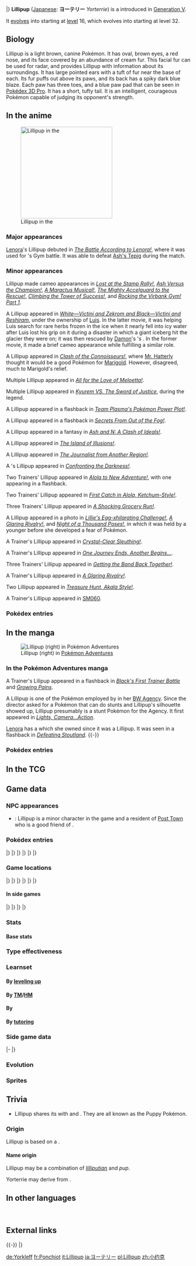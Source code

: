 {{PokémonPrevNext/Head|type=Normal}}
{{PokémonPrevNext/Pokémon|type=Normal|prevnum=505|prev=Watchog|nextnum=507|next=Herdier}}
|}
{{Pokémon Infobox
|name=Lillipup
|jname=ヨーテリー
|jtranslit=Yōterī
|tmname=Yorterrie
|ndex=506
|udex=012
|u2dex=022
|adex=120
|type1=Normal
|category=Puppy
|height-ftin=1'04"
|height-m=0.4
|weight-lbs=9.0
|weight-kg=4.1
|ability1=Vital Spirit
|ability2=Pickup
|abilityd=Run Away
|evtotal=1
|evat=1
|egggroupn=1
|egggroup1=Field
|eggcycles=15
|expyield=55
|lv100exp=1,059,860
|gendercode=127
|color=Brown
|catchrate=255
|body=08
|pokefordex=lillipup
|generation=5
|friendship=70
}}
'''Lillipup''' ([[List of Japanese Pokémon names|Japanese]]: '''ヨーテリー''' ''Yorterrie'') is a {{type|Normal}} {{OBP|Pokémon|species}} introduced in [[Generation V]].

It [[Evolution|evolves]] into {{p|Herdier}} starting at [[level]] 16, which evolves into {{p|Stoutland}} starting at level 32.

==Biology==
Lillipup is a light brown, canine Pokémon. It has oval, brown eyes, a red nose, and its face covered by an abundance of cream fur. This facial fur can be used for radar, and provides Lillipup with information about its surroundings. It has large pointed ears with a tuft of fur near the base of each. Its fur puffs out above its paws, and its back has a spiky dark blue blaze. Each paw has three toes, and a blue paw pad that can be seen in [[Pokédex 3D Pro]]. It has a short, tufty tail. It is an intelligent, courageous Pokémon capable of judging its opponent's strength.

==In the anime==
[[File:Lenora Lillipup.png|thumb|left|250px|Lillipup in the {{pkmn|anime}}]]
===Major appearances===
[[Lenora]]'s Lillipup debuted in ''[[BW015|The Battle According to Lenora!]]'', where it was used for {{Ash}}'s Gym battle. It was able to defeat [[Ash's Tepig]] during the match.

===Minor appearances===
Lillipup made cameo appearances in ''[[BW051|Lost at the Stamp Rally!]]'', ''[[BW052|Ash Versus the Champion!]]'', ''[[BW053|A Maractus Musical!]]'', ''[[BW057|The Mighty Accelguard to the Rescue!]]'', ''[[BW069|Climbing the Tower of Success!]]'', and ''[[BW083|Rocking the Virbank Gym! Part 1]]''.

A Lillipup appeared in ''[[M14|White—Victini and Zekrom and Black—Victini and Reshiram]]'', under the ownership of [[Luis]]. In the latter movie, it was helping Luis search for rare herbs frozen in the ice when it nearly fell into icy water after Luis lost his grip on it during a disaster in which a giant iceberg hit the glacier they were on; it was then rescued by [[Damon]]'s {{p|Gothitelle}}'s {{m|Confusion}}. In the former movie, it made a brief cameo appearance while fulfilling a similar role.

A Lillipup appeared in ''[[BW080|Clash of the Connoisseurs!]]'', where [[Mr. Hatterly]] thought it would be a good Pokémon for [[Marigold]]. However, {{an|Cilan}} disagreed, much to Marigold's relief.

Multiple Lillipup appeared in ''[[BW085|All for the Love of Meloetta!]]''.

Multiple Lillipup appeared in ''[[M15|Kyurem VS. The Sword of Justice]]'', during the {{OBP|Swords of Justice|M15}} legend.

A Lillipup appeared in a flashback in ''[[BW112|Team Plasma's Pokémon Power Plot!]]''.

A Lillipup appeared in a flashback in ''[[BW118|Secrets From Out of the Fog!]]''.

A Lillipup appeared in a fantasy in ''[[BW120|Ash and N: A Clash of Ideals!]]''.

A Lillipup appeared in ''[[BW127|The Island of Illusions!]]''.

A Lillipup appeared in ''[[BW134|The Journalist from Another Region!]].''

A {{pkmn|Trainer}}'s Lillipup appeared in ''[[XY066|Confronting the Darkness!]]''.

Two Trainers' Lillipup appeared in ''[[SM001|Alola to New Adventure!]]'', with one appearing in a flashback.

Two Trainers' Lillipup appeared in ''[[SM004|First Catch in Alola, Ketchum-Style!]]''.

Three Trainers' Lillipup appeared in ''[[SM006|A Shocking Grocery Run!]]''.

A Lillipup appeared in a photo in ''[[SM008|Lillie's Egg-xhilarating Challenge!]]'', ''[[SM027|A Glaring Rivalry!]]'', and ''[[SM048|Night of a Thousand Poses!]]'', in which it was held by a younger {{an|Lillie}} before she developed a fear of Pokémon.

A Trainer's Lillipup appeared in ''[[SM017|Crystal-Clear Sleuthing!]]''.

A Trainer's Lillipup appeared in ''[[SM021|One Journey Ends, Another Begins...]]''.

Three Trainers' Lillipup appeared in ''[[SM023|Getting the Band Back Together!]]''.

A Trainer's Lillipup appeared in ''[[SM027|A Glaring Rivalry!]]''.

Two Lillipup appeared in ''[[SM032|Treasure Hunt, Akala Style!]]''.

A Trainer's Lillipup appeared in [[SM060]].

===Pokédex entries===
{{Animedexheader|Unova}}
{{Animedexbody|BW015|Lillipup|Ash's Pokédex|Lillipup, the Puppy Pokémon. The long hair covering Lillipup's face is an excellent radar, which senses conditions in the surrounding area.}}
{{Animedexfooter/Pokémon|''Best Wishes''|Unova}}

==In the manga==
[[File:Lenora Lillipup Herdier Adventures.png|thumb|Lillipup (right) in [[Pokémon Adventures]]]]
===In the Pokémon Adventures manga===
A Trainer's Lilipup appeared in a flashback in ''[[PS464|Black's First Trainer Battle]]'' and ''[[PS471|Growing Pains]]''.

A Lillipup is one of the Pokémon employed by {{Adv|White}} in her [[BW Agency]]. Since the director asked for a Pokémon that can do stunts and Lillipup's silhouette showed up, Lillipup presumably is a stunt Pokémon for the Agency. It first appeared in ''[[PS465|Lights, Camera...Action]]''.

[[Lenora]] has a {{p|Stoutland}} which she owned since it was a Lillipup. It was seen in a flashback in ''[[PS474|Defeating Stoutland]]''.
{{-}}

===Pokédex entries===
{{Mangadexheader}}
{{Mangadexbody|Pokémon Adventures|[[PS474|Defeating Stoutland]]|The long hair around its face provides an amazing radar that lets it sense subtle changes in its surroundings.}}
{{Mangadexfooter}}

==In the TCG==
{{main|Lillipup (TCG)}}

==Game data==
===NPC appearances===
{{spoilers}}
* {{g|Mystery Dungeon: Gates to Infinity}}: Lillipup is a minor character in the game and a resident of [[Post Town]] who is a good friend of {{p|Swadloon}}.

===Pokédex entries===
{{Dex/Header|type=Normal}}
{{Dex/NA|gen=V}}
{{Dex/Gen|gen=V}}
{{Dex/Entry1|v=Black|t=FFF|entry=It faces strong opponents with great courage. But, when at a disadvantage in a fight, this intelligent Pokémon flees.}}
{{Dex/Entry1|v=White|entry=The long hair around its face provides an amazing radar that lets it sense subtle changes in its surroundings.}}
{{Dex/Entry2|v=Black 2|v2=White 2|t=FFF|entry=Though it is a very brave Pokémon, it's also smart enough to check its foe's strength and avoid battle.}}
|}
|}
{{Dex/Gen|gen=VI}}
{{Dex/Entry1|v=X|t=FFF|entry=The long hair around its face provides an amazing radar that lets it sense subtle changes in its surroundings.}}
{{Dex/Entry1|v=Y|entry=Though it is a very brave Pokémon, it's also smart enough to check its foe's strength and avoid battle.}}
{{Dex/Entry1|v=Omega Ruby|t=FFF|entry=The long hair around its face provides an amazing radar that lets it sense subtle changes in its surroundings.}}
{{Dex/Entry1|v=Alpha Sapphire|t=FFF|entry=Though it is a very brave Pokémon, it's also smart enough to check its foe's strength and avoid battle.}}
|}
|}
{{Dex/Gen|gen=VII}}
{{Dex/Entry1|v=Sun|entry=Because it doesn't yelp, it's extremely popular with Trainers who live in apartment buildings.}}
{{Dex/Entry1|v=Moon|entry=The long fur surrounding its face functions as radar, enabling it to probe the condition of its battle opponents.}}
{{Dex/Entry1|v=Ultra Sun|entry=This Pokémon has excellent judgment. If it decides it can't defeat an opponent, it immediately turns tail and vamooses.}}
{{Dex/Entry1|v=Ultra Moon|entry=This Pokémon is popular with beginners because it's intelligent, obedient to its Trainer's commands, and easy to raise.}}
|}
|}
{{Dex/Footer}}

===Game locations===
{{Availability/Header|type=Normal}}
{{Availability/NA|gen=V}}
{{Availability/Gen|gen=V}}
{{Availability/Entry2|v=Black|v2=White|t=fff|area=[[Route]]s {{rtn|1|Unova}}, {{rtn|2|Unova}}, and {{rtn|3|Unova}}}}
{{Availability/Entry2|v=Black 2|v2=White 2|t=fff|area=[[Floccesy Ranch]]}}
|}
|}
{{Availability/Gen|gen=VI}}
{{Availability/Entry2|v=X|v2=Y|t=fff|area=[[Friend Safari]] ([[Friend Safari#Normal-type Safari|Normal]])}}
{{Availability/Entry2|v=Omega Ruby|v2=Alpha Sapphire|t=FFF|t2=FFF|area=[[Route]]s {{rtn|101|Hoenn}}, {{rtn|102|Hoenn}}, and {{rtn|103|Hoenn}} ({{DL|DexNav|hidden Pokémon}}{{tt|*|After capturing or defeating Groudon/Kyogre}})}}
|}
|}
{{Availability/Gen|gen=VII}}
{{Availability/Entry2|v=Sun|v2=Moon|area=[[Route]]s {{rtn|4|Alola}}, {{rtn|5|Alola}}, {{rtn|6|Alola}}, [[Brooklet Hill]], [[Paniola Ranch]]}}
{{Availability/Entry2|v=Ultra Sun|v2=Ultra Moon|area=[[Route]]s {{rtn|4|Alola}}, {{rtn|5|Alola}}, {{rtn|6|Alola}}, [[Paniola Ranch]]}}
|}
|}
{{Availability/Footer}}

====In side games====
{{Availability/Header|type=Normal}}
{{Availability/NA|gen=V}}
{{Availability/Gen|gen=V}}
{{Availability/Entry1|1|v=Rumble Blast|color={{fire color}}|area=Meadow: [[Seabreeze Trail]], [[Challenger's Ground]]}}
{{Availability/Entry1|1|v=MD GTI|link=Pokémon Mystery Dungeon: Gates to Infinity|color={{silver color}}|area=[[Moonlit Forest]] (Mapless Street), [[Rusty Mountain]] (1F-24F), [[Jaws of the Abyss]] (Golden Chamber), [[Smoking Mountain]] (Golden Chamber), [[Slumbering Cave]] (B1-B99), [[Path of No Return]] (B1-B99), [[Ultimate Wilds]] (B1F), Magnagate dungeons}}
{{Availability/Entry1|1|v=Rumble U|color={{fire color}}|area=[[Dream Gate#Wet and Wild Battle|Dream Gate: Wet and Wild Battle]]}}
|}
|}
{{Availability/Gen|gen=VI}}
{{Availability/Entry1|1|v=Battle Trozei|color={{defense color}}|area=[[Safari Jungle#Saturday Stage 1|Safari Jungle: Stage 1]]{{dotw|Sa}}}}
{{Availability/Entry1|1|v=Shuffle|color={{beauty color}}|area=[[Marron Trail|Marron Trail: Stage 673]]<br>Event: [[Special Stages#13th release|''Pokémon Safari'']] <small>(13th release)</small>}}
{{Availability/Entry1|1|v=Rumble World|color={{fire color}}|area=[[Fairy Land#Flowery Wooded Dell|Fairy Land: Flowery Wooded Dell]] <small>(All Areas)</small>, [[Legend Terrain#Primeval Thicket|Legend Terrain: Primeval Thicket]] <small>(All Areas)</small>}}
|}
|}
{{Availability/Footer}}

===Stats===
====Base stats====
{{Base stats
|HP=45
|Attack=60
|Defense=45
|SpAtk=25
|SpDef=45
|Speed=55
|type=Normal}}

===Type effectiveness===
{{TypeEffectiveness
|type1=Normal
|Normal=100
|Flying=100
|Fighting=200
|Ground=100
|Rock=100
|Bug=100
|Poison=100
|Ghost=0
|Steel=100
|Fire=100
|Water=100
|Grass=100
|Electric=100
|Psychic=100
|Ice=100
|Dragon=100
|Dark=100
|Fairy=100
|notes=yes
|normal=yes
|newghost=1}}

===Learnset===
====By [[Level|leveling up]]====
{{learnlist/levelh/7|Lillipup|Normal|Normal|5}}
{{learnlist/level7|1|Leer|Normal|Status|&mdash;|100|30}}
{{learnlist/level7|1|Tackle|Normal|Physical|40|100|35||'''}}
{{learnlist/level7|5|Odor Sleuth|Normal|Status|&mdash;|&mdash;|40}}
{{learnlist/level7|8|Bite|Dark|Physical|60|100|25}}
{{learnlist/level7|10|Baby-Doll Eyes|Fairy|Status|&mdash;|100|30}}
{{learnlist/level7|12|Helping Hand|Normal|Status|&mdash;|&mdash;|20}}
{{learnlist/level7|15|Take Down|Normal|Physical|90|85|20||'''}}
{{learnlist/level7|19|Work Up|Normal|Status|&mdash;|&mdash;|30}}
{{learnlist/level7|22|Crunch|Dark|Physical|80|100|15}}
{{learnlist/level7|26|Roar|Normal|Status|&mdash;|&mdash;|20}}
{{learnlist/level7|29|Retaliate|Normal|Physical|70|100|5||'''}}
{{learnlist/level7|33|Reversal|Fighting|Physical|&mdash;|100|15}}
{{learnlist/level7|36|Last Resort|Normal|Physical|140|100|5||'''}}
{{learnlist/level7|40|Giga Impact|Normal|Physical|150|90|5||'''}}
{{learnlist/level7|45|Play Rough|Fairy|Physical|90|90|10}}
{{learnlist/levelf/7|Lillipup|Normal|Normal|5}}

====By [[TM]]/[[HM]]====
{{learnlist/tmh/7|Lillipup|Normal|Normal|5}}
{{learnlist/tm7|TM01|Work Up|Normal|Status|&mdash;|&mdash;|30}}
{{learnlist/tm7|TM05|Roar|Normal|Status|&mdash;|&mdash;|20}}
{{learnlist/tm7|TM06|Toxic|Poison|Status|&mdash;|90|10}}
{{learnlist/tm7|TM10|Hidden Power|Normal|Special|60|100|15}}
{{learnlist/tm7|TM11|Sunny Day|Fire|Status|&mdash;|&mdash;|5}}
{{learnlist/tm7|TM17|Protect|Normal|Status|&mdash;|&mdash;|10}}
{{learnlist/tm7|TM18|Rain Dance|Water|Status|&mdash;|&mdash;|5}}
{{learnlist/tm7|TM21|Frustration|Normal|Physical|&mdash;|100|20||'''}}
{{learnlist/tm7|TM24|Thunderbolt|Electric|Special|90|100|15}}
{{learnlist/tm7|TM27|Return|Normal|Physical|&mdash;|100|20||'''}}
{{learnlist/tm7|TM30|Shadow Ball|Ghost|Special|80|100|15}}
{{learnlist/tm7|TM32|Double Team|Normal|Status|&mdash;|&mdash;|15}}
{{learnlist/tm7|TM39|Rock Tomb|Rock|Physical|60|95|15}}
{{learnlist/tm7|TM40|Aerial Ace|Flying|Physical|60|&mdash;|20}}
{{learnlist/tm7|TM42|Facade|Normal|Physical|70|100|20||'''}}
{{learnlist/tm7|TM44|Rest|Psychic|Status|&mdash;|&mdash;|10}}
{{learnlist/tm7|TM45|Attract|Normal|Status|&mdash;|100|15}}
{{learnlist/tm7|TM48|Round|Normal|Special|60|100|15||'''}}
{{learnlist/tm7|TM68|Giga Impact|Normal|Physical|150|90|5||'''}}
{{learnlist/tm7|TM73|Thunder Wave|Electric|Status|&mdash;|90|20}}
{{learnlist/tm7|TM87|Swagger|Normal|Status|&mdash;|85|15}}
{{learnlist/tm7|TM88|Sleep Talk|Normal|Status|&mdash;|&mdash;|10}}
{{learnlist/tm7|TM90|Substitute|Normal|Status|&mdash;|&mdash;|10}}
{{learnlist/tm7|TM93|Wild Charge|Electric|Physical|90|100|15}}
{{learnlist/tm7|TM95|Snarl|Dark|Special|55|95|15}}
{{learnlist/tm7|TM100|Confide|Normal|Status|&mdash;|&mdash;|20}}
{{learnlist/tmf/7|Lillipup|Normal|Normal|5}}

====By {{pkmn|breeding}}====
{{learnlist/breedh/7|Lillipup|Normal|Normal|5}}
{{learnlist/breed7|{{MSP|427|Buneary}}{{MSP|428|Lopunny}}{{MSP|504|Patrat}}{{MSP|505|Watchog}}{{MSP|572|Minccino}}{{MSP|765|Oranguru}}|After You|Normal|Status|&mdash;|&mdash;|15}}
{{learnlist/breed7|{{MSP|133|Eevee}}{{MSP|209|Snubbull}}{{MSP|210|Granbull}}{{MSP|216|Teddiursa}}{{MSP|231|Phanpy}}{{MSP|300|Skitty}}<br>{{MSP|417|Pachirisu}}{{MSP|427|Buneary}}{{MSP|428|Lopunny}}{{MSP|431|Glameow}}{{MSP|432|Purugly}}{{MSP|572|Minccino}}<br>{{MSP|585|Deerling}}{{MSP|586|Sawsbuck}}{{MSP|613|Cubchoo}}{{MSP|676|Furfrou}}{{MSP|678|Meowstic}}{{MSP|702|Dedenne}}|Charm|Fairy|Status|&mdash;|100|20}}
{{learnlist/breed7|{{MSP|206|Dunsparce}}{{MSP|220|Swinub}}{{MSP|221|Piloswine}}{{MSP|473|Mamoswine}}{{MSP|231|Phanpy}}{{MSP|288|Vigoroth}}<br>{{MSP|417|Pachirisu}}{{MSP|427|Buneary}}{{MSP|428|Lopunny}}{{MSP|613|Cubchoo}}{{MSP|614|Beartic}}|Endure|Normal|Status|&mdash;|&mdash;|10}}
{{learnlist/breed7|{{MSP|024|Arbok}}{{MSP|058|Growlithe}}{{MSP|059|Arcanine}}{{MSP|136|Flareon}}{{MSP|209|Snubbull}}{{MSP|210|Granbull}}<br>{{MSP|228|Houndour}}{{MSP|229|Houndoom}}{{MSP|232|Donphan}}{{MSP|262|Mightyena}}{{MSP|295|Exploud}}{{MSP|310|Manectric}}<br>{{MSP|450|Hippowdon}}{{MSP|508|Stoutland}}{{MSP|554|Darumaka}}{{MSP|555|Darmanitan}}{{MSP|667|Litleo}}{{MSP|668|Pyroar}}<br>{{MSP|725|Litten}}{{MSP|726|Torracat}}{{MSP|727|Incineroar}}|Fire Fang|Fire|Physical|65|95|15}}
{{learnlist/breed7|{{MSP|228|Houndour}}{{MSP|229|Houndoom}}{{MSP|261|Poochyena}}{{MSP|262|Mightyena}}{{MSP|293|Whismur}}{{MSP|294|Loudred}}<br>{{MSP|295|Exploud}}{{MSP|309|Electrike}}{{MSP|310|Manectric}}{{MSP|653|Fennekin}}{{MSP|654|Braixen}}{{MSP|655|Delphox}}<br>{{MSP|744|Rockruff}}{{MSP|745|Lycanroc}}{{MSP|745Mn|Lycanroc}}|Howl|Normal|Status|&mdash;|&mdash;|40}}
{{learnlist/breed7|{{MSP|024|Arbok}}{{MSP|209|Snubbull}}{{MSP|210|Granbull}}{{MSP|221|Piloswine}}{{MSP|262|Mightyena}}{{MSP|295|Exploud}}<br>{{MSP|365|Walrein}}{{MSP|419|Floatzel}}{{MSP|450|Hippowdon}}{{MSP|471|Glaceon}}{{MSP|473|Mamoswine}}{{MSP|508|Stoutland}}|Ice Fang|Ice|Physical|65|95|15}}
{{learnlist/breed7|{{MSP|209|Snubbull}}{{MSP|210|Granbull}}{{MSP|216|Teddiursa}}{{MSP|217|Ursaring}}{{MSP|336|Seviper}}{{MSP|352|Kecleon}}<br>{{MSP|511|Pansage}}{{MSP|512|Simisage}}{{MSP|513|Pansear}}{{MSP|514|Simisear}}{{MSP|515|Panpour}}{{MSP|516|Simipour}}<br>{{MSP|631|Heatmor}}{{MSP|725|Litten}}{{MSP|726|Torracat}}{{MSP|727|Incineroar}}|Lick|Ghost|Physical|30|100|30}}
{{learnlist/breed7|{{MSP|050|Diglett}}{{MSP|050A|Diglett}}{{MSP|051|Dugtrio}}{{MSP|051A|Dugtrio}}{{MSP|206|Dunsparce}}{{MSP|220|Swinub}}<br>{{MSP|221|Piloswine}}{{MSP|473|Mamoswine}}{{MSP|529|Drilbur}}{{MSP|530|Excadrill}}{{MSP|551|Sandile}}{{MSP|552|Krokorok}}<br>{{MSP|553|Krookodile}}{{MSP|659|Bunnelby}}{{MSP|660|Diggersby}}{{MSP|734|Yungoos}}{{MSP|735|Gumshoos}}{{MSP|749|Mudbray}}<br>{{MSP|750|Mudsdale}}|Mud-Slap|Ground|Special|20|100|10}}
{{learnlist/breed7|{{MSP|235|Smeargle}}|Psychic Fangs|Psychic|Physical|85|100|10}}
{{learnlist/breed7|{{MSP|019|Rattata}}{{MSP|019A|Rattata}}{{MSP|020|Raticate}}{{MSP|020A|Raticate}}{{MSP|056|Mankey}}{{MSP|057|Primeape}}<br>{{MSP|128|Tauros}}{{MSP|197|Umbreon}}{{MSP|206|Dunsparce}}{{MSP|335|Zangoose}}{{MSP|359|Absol}}{{MSP|418|Buizel}}<br>{{MSP|419|Floatzel}}{{MSP|509|Purrloin}}{{MSP|510|Liepard}}{{MSP|522|Blitzle}}{{MSP|523|Zebstrika}}{{MSP|570|Zorua}}<br>{{MSP|571|Zoroark}}{{MSP|587|Emolga}}{{MSP|626|Bouffalant}}{{MSP|734|Yungoos}}{{MSP|735|Gumshoos}}|Pursuit|Dark|Physical|40|100|20}}
{{learnlist/breed7|{{MSP|027|Sandshrew}}{{MSP|028|Sandslash}}{{MSP|050|Diglett}}{{MSP|050A|Diglett}}{{MSP|051|Dugtrio}}{{MSP|051A|Dugtrio}}<br>{{MSP|083|Farfetch'd}}{{MSP|133|Eevee}}{{MSP|134|Vaporeon}}{{MSP|135|Jolteon}}{{MSP|136|Flareon}}{{MSP|196|Espeon}}<br>{{MSP|197|Umbreon}}{{MSP|470|Leafeon}}{{MSP|471|Glaceon}}{{MSP|700|Sylveon}}{{MSP|190|Aipom}}{{MSP|424|Ambipom}}<br>{{MSP|234|Stantler}}{{MSP|255|Torchic}}{{MSP|256|Combusken}}{{MSP|257|Blaziken}}{{MSP|261|Poochyena}}{{MSP|262|Mightyena}}<br>{{MSP|263|Zigzagoon}}{{MSP|264|Linoone}}{{MSP|449|Hippopotas}}{{MSP|450|Hippowdon}}{{MSP|504|Patrat}}{{MSP|505|Watchog}}<br>{{MSP|509|Purrloin}}{{MSP|510|Liepard}}{{MSP|551|Sandile}}{{MSP|552|Krokorok}}{{MSP|553|Krookodile}}{{MSP|559|Scraggy}}<br>{{MSP|560|Scrafty}}{{MSP|585|Deerling}}{{MSP|586|Sawsbuck}}{{MSP|676|Furfrou}}{{MSP|734|Yungoos}}{{MSP|735|Gumshoos}}<br>{{MSP|744|Rockruff}}{{MSP|745|Lycanroc}}{{MSP|745Mn|Lycanroc}}|Sand Attack|Ground|Status|&mdash;|100|15}}
{{learnlist/breed7|{{MSP|024|Arbok}}{{MSP|059|Arcanine}}{{MSP|135|Jolteon}}{{MSP|209|Snubbull}}{{MSP|210|Granbull}}{{MSP|229|Houndoom}}<br>{{MSP|232|Donphan}}{{MSP|262|Mightyena}}{{MSP|295|Exploud}}{{MSP|309|Electrike}}{{MSP|310|Manectric}}{{MSP|403|Shinx}}<br>{{MSP|404|Luxio}}{{MSP|405|Luxray}}{{MSP|450|Hippowdon}}{{MSP|508|Stoutland}}|Thunder Fang|Electric|Physical|65|95|15}}
{{learnlist/breed7|{{MSP|194|Wooper}}{{MSP|195|Quagsire}}{{MSP|206|Dunsparce}}{{MSP|261|Poochyena}}{{MSP|262|Mightyena}}{{MSP|287|Slakoth}}<br>{{MSP|289|Slaking}}{{MSP|322|Numel}}{{MSP|323|Camerupt}}{{MSP|399|Bidoof}}{{MSP|400|Bibarel}}{{MSP|449|Hippopotas}}<br>{{MSP|450|Hippowdon}}{{MSP|513|Pansear}}{{MSP|517|Munna}}{{MSP|734|Yungoos}}{{MSP|735|Gumshoos}}{{MSP|775|Komala}}|Yawn|Normal|Status|&mdash;|&mdash;|10}}
{{learnlist/breedf/7|Lillipup|Normal|Normal|5}}

====By [[Move Tutor|tutoring]]====
{{learnlist/tutorh/7|Lillipup|Normal|Normal|5}}
{{learnlist/tutor7|After You|Normal|Status|—|—|15|||no|yes}}
{{learnlist/tutor7|Covet|Normal|Physical|60|100|25||'''|no|yes}}
{{learnlist/tutor7|Helping Hand|Normal|Status|—|—|20|||no|yes}}
{{learnlist/tutor7|Hyper Voice|Normal|Special|90|100|10||'''|no|yes}}
{{learnlist/tutor7|Last Resort|Normal|Physical|140|100|5||'''|no|yes}}
{{learnlist/tutor7|Shock Wave|Electric|Special|60|—|20|||no|yes}}
{{learnlist/tutor7|Snore|Normal|Special|50|100|15||'''|no|yes}}
{{learnlist/tutor7|Uproar|Normal|Special|90|100|10||'''|no|yes}}
{{learnlist/tutorf/7|Lillipup|Normal|Normal|5}}

===Side game data===
{{Spindata/Head|type=Normal}}
{{Spindata/RumbleBlast|col=6|type=Normal
|att=2
|def=1
|speed=3
}}
|-
{{Spindata/Battle Trozei|col=3|type=Normal|ndex=506
|power=1
}}
{{Spindata/Shuffle|col=3|type=Normal|ndex=506|num=647
|min=40
|max=90
|raisemaxlevel=5
|skill=Eject
|skilldesc=Removes one non-Support Pokémon icon without fail.
}}
|}

===Evolution===
{{evobox-3
|type1=Normal
|no1=506
|name1=Lillipup
|type1-1=Normal
|evo1={{bag|Rare Candy}}<br>{{color2|000|Level|Level 16}}
|no2=507
|name2=Herdier
|type1-2=Normal
|evo2={{bag|Rare Candy}}<br>{{color2|000|Level|Level 32}}
|no3=508
|name3=Stoutland
|type1-3=Normal
}}

===Sprites===
{{Spritebox/Header|type=Normal}}
{{Spritebox/NA|gen=V}}
{{Spritebox/5|ndex=506}}
{{Spritebox/6|ndex=506}}
{{Spritebox/7|ndex=506}}
{{Spritebox/Footer|506|Lillipup}}

==Trivia==
* Lillipup shares its {{pkmn|category}} with {{p|Growlithe}} and {{p|Rockruff}}. They are all known as the Puppy Pokémon.

===Origin===
Lillipup is based on a {{wp|Yorkshire terrier}}.

====Name origin====
Lillipup may be a combination of ''[[wiktionary:lilliputian|lilliputian]]'' and ''pup''.

Yorterrie may derive from ''{{wp|Yorkshire terrier}}''.

==In other languages==
{{Other languages|type=Normal|type2=Normal
|ja=ヨーテリー ''Yorterrie''|jameaning=From ''Yorkshire Terrier''
|de=Yorkleff|demeaning=From ''Yorkshire Terrier'' and ''{{tt|kläffen|to yap}}''
|fr=Ponchiot|frmeaning=From ''poncho'' and ''{{tt|chiot|puppy}}''
|es=Lillipup|esmeaning=Same as English name
|it=Lillipup|itmeaning=Same as English name
|ko=요테리 ''Yorterrie''|komeaning=Transliteration of Japanese name
|zh_cmn=小約克 / 小约克 ''Xiǎoyuēkè''|zh_cmnmeaning=From {{tt|小 ''xiǎo''|little}} and {{tt|約克夏犬 ''Yuēkèxià Quǎn''|Yorkshire Terrier}}.
|ru=Лиллипап ''Lillipap''|rumeaning=Transcription of English name
}}
<br clear="left">

==External links==

{{-}}
{{PokémonPrevNext/Head|type=Normal}}
{{PokémonPrevNext/Pokémon|type=Normal|prevnum=505|prev=Watchog|nextnum=507|next=Herdier}}
|}
{{Project Pokédex notice}}

[[de:Yorkleff]]
[[fr:Ponchiot]]
[[it:Lillipup]]
[[ja:ヨーテリー]]
[[pl:Lillipup]]
[[zh:小约克]]